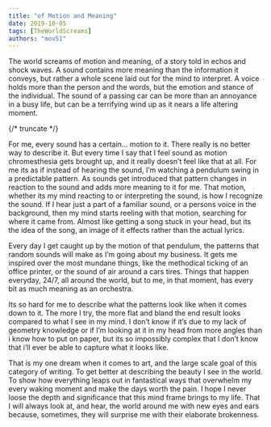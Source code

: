 ```yaml
---
title: "of Motion and Meaning"
date: 2019-10-05
tags: [TheWorldScreams]
authors: "mov51"
---
```

The world screams of motion and meaning, of a story told in echos and shock waves. A sound contains more meaning than the information it conveys, but rather a whole scene laid out for the mind to interpret. A voice holds more than the person and the words, but the emotion and stance of the individual. The sound of a passing car can be more than an annoyance in a busy life, but can be a terrifying wind up as it nears a life altering moment.

{/* truncate */}

For me, every sound has a certain… motion to it. There really is no better way to describe it. But every time I say that I feel sound as motion chromesthesia gets brought up, and it really doesn’t feel like that at all. For me its as if instead of hearing the sound, I’m watching a pendulum swing in a predictable pattern. As sounds get introduced that pattern changes in reaction to the sound and adds more meaning to it for me. That motion, whether its my mind reacting to or interpreting the sound, is how I recognize the sound. If I hear just a part of a familiar sound, or a persons voice in the background, then my mind starts reeling with that motion, searching for where it came from. Almost like getting a song stuck in your head, but its the idea of the song, an image of it effects rather than the actual lyrics.

Every day I get caught up by the motion of that pendulum, the patterns that random sounds will make as I’m going about my business. It gets me inspired over the most mundane things, like the methodical ticking of an office printer, or the sound of air around a cars tires. Things that happen everyday, 24/7, all around the world, but to me, in that moment, has every bit as much meaning as an orchestra.

Its so hard for me to describe what the patterns look like when it comes down to it. The more I try, the more flat and bland the end result looks compared to what I see in my mind. I don’t know if it’s due to my lack of geometry knowledge or if I’m looking at it in my head from more angles than i know how to put on paper, but its so impossibly complex that I don’t know that i’ll ever be able to capture what it looks like.

That is my one dream when it comes to art, and the large scale goal of this category of writing. To get better at describing the beauty I see in the world. To show how everything leaps out in fantastical ways that overwhelm my every waking moment and make the days worth the pain.
I hope I never loose the depth and significance that this mind frame brings to my life. That I will always look at, and hear, the world around me with new eyes and ears because, sometimes, they will surprise me with their elaborate brokenness. 